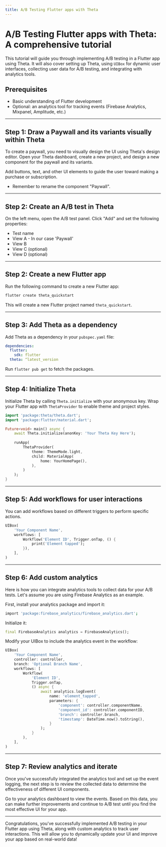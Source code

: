 ```yaml
---
title: A/B Testing Flutter apps with Theta
---
```


# A/B Testing Flutter apps with Theta: A comprehensive tutorial

This tutorial will guide you through implementing A/B testing in a Flutter app using Theta. 
It will also cover setting up Theta, using `UIBox` for dynamic user interfaces, collecting user data for A/B testing, and integrating with analytics tools.

## Prerequisites
- Basic understanding of Flutter development
- Optional: an analytics tool for tracking events (Firebase Analytics, Mixpanel, Amplitude, etc.)

---

## Step 1: Draw a Paywall and its variants visually within Theta

To create a paywall, you need to visually design the UI using Theta's design editor. 
Open your Theta dashboard, create a new project, and design a new component for the paywall and its variants.

Add buttons, text, and other UI elements to guide the user toward making a purchase or subscription.

- Remember to rename the component "Paywall".

<YouTube id="oFed0NIqBZI" />

---

## Step 2: Create an A/B test in Theta

On the left menu, open the A/B test panel.
Click "Add" and set the following properties:

- Test name
- View A - In our case 'Paywall'
- View B
- View C (optional)
- View D (optional)

<YouTube id="https://youtu.be/VXAHQERxkm8" />


---

## Step 2: Create a new Flutter app

Run the following command to create a new Flutter app:

```bash
flutter create theta_quickstart
```

This will create a new Flutter project named `theta_quickstart`.

---

## Step 3: Add Theta as a dependency

Add Theta as a dependency in your `pubspec.yaml` file:

```yaml
dependencies:
  flutter:
    sdk: flutter
  theta: ^latest_version
```

Run `flutter pub get` to fetch the packages.

---

## Step 4: Initialize Theta

Initialize Theta by calling `Theta.initialize` with your anonymous key. Wrap your Flutter app with `ThetaProvider` to enable theme and project styles.

```dart
import 'package:theta/theta.dart';
import 'package:flutter/material.dart';

Future<void> main() async {
    await Theta.initialize(anonKey: 'Your Theta Key Here');
    
    runApp(
        ThetaProvider(
            theme: ThemeMode.light,
            child: MaterialApp(
                home: YourHomePage(),
            ),
        )
    );
}
```

---

## Step 5: Add workflows for user interactions

You can add workflows based on different triggers to perform specific actions.

```dart
UIBox(
    'Your Component Name',
    workflows: [
        Workflow('Element ID', Trigger.onTap, () {
            print('Element tapped');
        }),
    ],
)
```

---

## Step 6: Add custom analytics

Here is how you can integrate analytics tools to collect data for your A/B tests. Let's assume you are using Firebase Analytics as an example.

First, install your analytics package and import it:

```bash
import 'package:firebase_analytics/firebase_analytics.dart';
```

Initialize it:

```dart
final FirebaseAnalytics analytics = FirebaseAnalytics();
```

Modify your UIBox to include the analytics event in the workflow:

```dart
UIBox(
    'Your Component Name',
    controller: controller,
    branch: 'Optional Branch Name',
    workflows: [
        Workflow(
            'Element ID',
            Trigger.onTap,
            () async {
                await analytics.logEvent(
                    name: 'element_tapped',
                    parameters: {
                        'component': controller.componentName,
                        'component_id': controller.componentID,
                        'branch': controller.branch,
                        'timestamp': DateTime.now().toString(),
                    }
                );
            }
        ),
    ],
)
```

---

## Step 7: Review analytics and iterate

Once you've successfully integrated the analytics tool and set up the event logging, the next step is to review the collected data to determine the effectiveness of different UI components.

Go to your analytics dashboard to view the events. Based on this data, you can make further improvements and continue to A/B test until you find the most effective UI for your app.

---

Congratulations, you've successfully implemented A/B testing in your Flutter app using Theta, along with custom analytics to track user interactions. This will allow you to dynamically update your UI and improve your app based on real-world data!
